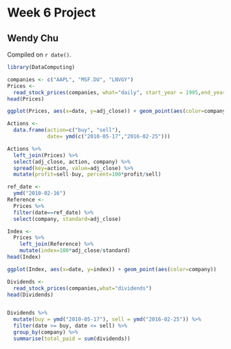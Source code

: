 # Week 6 Project

## Wendy Chu

<!-- leave this material as is -->
Compiled on `r date()`.

```r
library(DataComputing)
```
<!-- put your content after this line -->

```r
companies <- c("AAPL", "MSF.DU", "LNVGY")
Prices <-
  read_stock_prices(companies, what="daily", start_year = 1995,end_year = 2016)
head(Prices)
```

```r
ggplot(Prices, aes(x=date, y=adj_close)) + geom_point(aes(color=company))
```


```r
Actions <-
  data.frame(action=c("buy", "sell"), 
             date= ymd(c("2010-05-17","2016-02-25")))
```

```r
Actions %>%
  left_join(Prices) %>%
  select(adj_close, action, company) %>%
  spread(key=action, value=adj_close) %>%
  mutate(profit=sell-buy, percent=100*profit/sell)
```


```r
ref_date <-
  ymd("2010-02-16")
Reference <-
  Prices %>%
  filter(date==ref_date) %>%
  select(company, standard=adj_close)

Index <-
  Prices %>%
    left_join(Reference) %>%
    mutate(index=100*adj_close/standard)
head(Index)
```

```r
ggplot(Index, aes(x=date, y=index)) + geom_point(aes(color=company))
```

```r
Dividends <- 
  read_stock_prices(companies,what="dividends")
head(Dividends)


Dividends %>%
  mutate(buy = ymd("2010-05-17"), sell = ymd("2016-02-25")) %>%
  filter(date >= buy, date <= sell) %>%
  group_by(company) %>%
  summarise(total_paid = sum(dividends))

```

